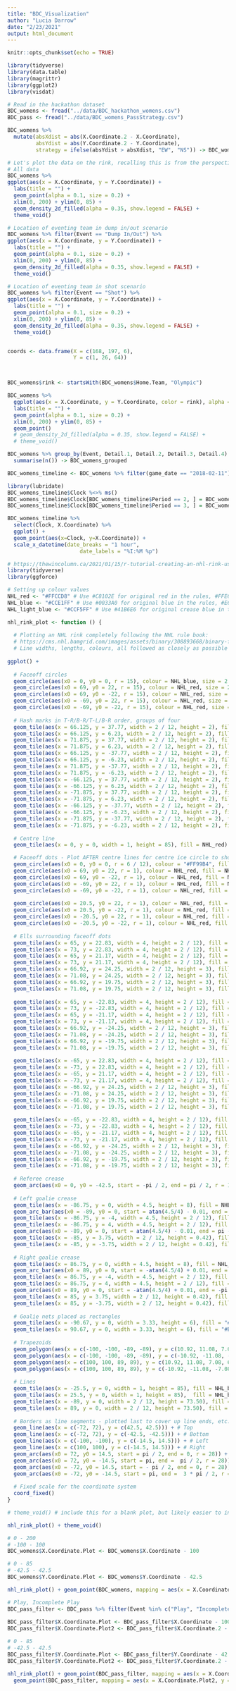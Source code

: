 ```yaml
---
title: "BDC_Visualization"
author: "Lucia Darrow"
date: "2/23/2021"
output: html_document
---
```


```r
knitr::opts_chunk$set(echo = TRUE)
```

```r
library(tidyverse)
library(data.table)
library(magrittr)
library(ggplot2)
library(visdat)
```


```r
# Read in the hackathon dataset
BDC_womens <- fread("../data/BDC_hackathon_womens.csv")
BDC_pass <- fread("../data/BDC_womens_PassStrategy.csv")

```

```r
BDC_womens %>% 
  mutate(absXdist = abs(X.Coordinate.2 - X.Coordinate),
         absYdist = abs(Y.Coordinate.2 - Y.Coordinate), 
         strategy = ifelse(absYdist > absXdist, "EW", "NS")) -> BDC_womens_new

```

```r

# Let's plot the data on the rink, recalling this is from the perspective of the eventing team
# All data
BDC_womens %>%
ggplot(aes(x = X.Coordinate, y = Y.Coordinate)) +
  labs(title = "") +
  geom_point(alpha = 0.1, size = 0.2) +
  xlim(0, 200) + ylim(0, 85) +
  geom_density_2d_filled(alpha = 0.35, show.legend = FALSE) +
  theme_void()

# Location of eventing team in dump in/out scenario
BDC_womens %>% filter(Event == "Dump In/Out") %>%
ggplot(aes(x = X.Coordinate, y = Y.Coordinate)) +
  labs(title = "") +
  geom_point(alpha = 0.1, size = 0.2) +
  xlim(0, 200) + ylim(0, 85) +
  geom_density_2d_filled(alpha = 0.35, show.legend = FALSE) +
  theme_void()

# Location of eventing team in shot scenario
BDC_womens %>% filter(Event == "Shot") %>%
ggplot(aes(x = X.Coordinate, y = Y.Coordinate)) +
  labs(title = "") +
  geom_point(alpha = 0.1, size = 0.2) +
  xlim(0, 200) + ylim(0, 85) +
  geom_density_2d_filled(alpha = 0.35, show.legend = FALSE) +
  theme_void()


coords <- data.frame(X = c(168, 197, 6),
                     Y = c(1, 26, 64))



BDC_womens$rink <- startsWith(BDC_womens$Home.Team, "Olympic")

BDC_womens %>%
  ggplot(aes(x = X.Coordinate, y = Y.Coordinate, color = rink), alpha = 0.5) +
  labs(title = "") +
  geom_point(alpha = 0.1, size = 0.2) +
  xlim(0, 200) + ylim(0, 85) +
  geom_point()
  # geom_density_2d_filled(alpha = 0.35, show.legend = FALSE) +
  # theme_void()

```



```r

BDC_womens %>% group_by(Event, Detail.1, Detail.2, Detail.3, Detail.4) %>%
  summarise(n()) -> BDC_womens_grouped

```

```r
BDC_womens_timeline <- BDC_womens %>% filter(game_date == "2018-02-11")

library(lubridate)
BDC_womens_timeline$Clock %<>% ms() 
BDC_womens_timeline$Clock[BDC_womens_timeline$Period == 2, ] = BDC_womens_timeline$Clock[BDC_womens_timeline$Period == 2, ] + minutes(20)
BDC_womens_timeline$Clock[BDC_womens_timeline$Period == 3, ] = BDC_womens_timeline$Clock[BDC_womens_timeline$Period == 3, ] + minutes(40)

BDC_womens_timeline %>%
  select(Clock, X.Coordinate) %>%
  ggplot() +
  geom_point(aes(x=Clock, y=X.Coordinate)) +
  scale_x_datetime(date_breaks = "1 hour",
                       date_labels = "%I:%M %p")

```

```r

# https://thewincolumn.ca/2021/01/15/r-tutorial-creating-an-nhl-rink-using-the-tidyverse/
library(tidyverse)
library(ggforce)

# Setting up colour values
NHL_red <- "#FFCCD8" # Use #C8102E for original red in the rules, #FFE6EB for lighter hue
NHL_blue <- "#CCE1FF" # Use #0033A0 for original blue in the rules, #E6EFFF for lighter hue
NHL_light_blue <- "#CCF5FF" # Use #41B6E6 for original crease blue in the rules, #E6F9FF for lighter hue

nhl_rink_plot <- function () {
  
  # Plotting an NHL rink completely following the NHL rule book:
  # https://cms.nhl.bamgrid.com/images/assets/binary/308893668/binary-file/file.pdf
  # Line widths, lengths, colours, all followed as closely as possible
  
ggplot() +
  
  # Faceoff circles
  geom_circle(aes(x0 = 0, y0 = 0, r = 15), colour = NHL_blue, size = 2 / 12) + # Centre
  geom_circle(aes(x0 = 69, y0 = 22, r = 15), colour = NHL_red, size = 2 / 12) + # Top-Right
  geom_circle(aes(x0 = 69, y0 = -22, r = 15), colour = NHL_red, size = 2 / 12) + # Bottom-Right
  geom_circle(aes(x0 = -69, y0 = 22, r = 15), colour = NHL_red, size = 2 / 12) + # Top-Left
  geom_circle(aes(x0 = -69, y0 = -22, r = 15), colour = NHL_red, size = 2 / 12) + # Bottom-Left
  
  # Hash marks in T-R/B-R/T-L/B-R order, groups of four
  geom_tile(aes(x = 66.125, y = 37.77, width = 2 / 12, height = 2), fill = NHL_red) +
  geom_tile(aes(x = 66.125, y = 6.23, width = 2 / 12, height = 2), fill = NHL_red) +
  geom_tile(aes(x = 71.875, y = 37.77, width = 2 / 12, height = 2), fill = NHL_red) +
  geom_tile(aes(x = 71.875, y = 6.23, width = 2 / 12, height = 2), fill = NHL_red) +
  geom_tile(aes(x = 66.125, y = -37.77, width = 2 / 12, height = 2), fill = NHL_red) +
  geom_tile(aes(x = 66.125, y = -6.23, width = 2 / 12, height = 2), fill = NHL_red) +
  geom_tile(aes(x = 71.875, y = -37.77, width = 2 / 12, height = 2), fill = NHL_red) +
  geom_tile(aes(x = 71.875, y = -6.23, width = 2 / 12, height = 2), fill = NHL_red) +
  geom_tile(aes(x = -66.125, y = 37.77, width = 2 / 12, height = 2), fill = NHL_red) +
  geom_tile(aes(x = -66.125, y = 6.23, width = 2 / 12, height = 2), fill = NHL_red) +
  geom_tile(aes(x = -71.875, y = 37.77, width = 2 / 12, height = 2), fill = NHL_red) +
  geom_tile(aes(x = -71.875, y = 6.23, width = 2 / 12, height = 2), fill = NHL_red) +
  geom_tile(aes(x = -66.125, y = -37.77, width = 2 / 12, height = 2), fill = NHL_red) +
  geom_tile(aes(x = -66.125, y = -6.23, width = 2 / 12, height = 2), fill = NHL_red) +
  geom_tile(aes(x = -71.875, y = -37.77, width = 2 / 12, height = 2), fill = NHL_red) +
  geom_tile(aes(x = -71.875, y = -6.23, width = 2 / 12, height = 2), fill = NHL_red) +
  
  # Centre line
  geom_tile(aes(x = 0, y = 0, width = 1, height = 85), fill = NHL_red) + # Centre line

  # Faceoff dots - Plot AFTER centre lines for centre ice circle to show up above
  geom_circle(aes(x0 = 0, y0 = 0, r = 6 / 12), colour = "#FF99B4", fill = "#FF99B4", size = 0) + # Centre dot with unique red
  geom_circle(aes(x0 = 69, y0 = 22, r = 1), colour = NHL_red, fill = NHL_red, size = 0) + # Top-Right
  geom_circle(aes(x0 = 69, y0 = -22, r = 1), colour = NHL_red, fill = NHL_red, size = 0) + # Bottom-Right
  geom_circle(aes(x0 = -69, y0 = 22, r = 1), colour = NHL_red, fill = NHL_red, size = 0) + # Top-Left
  geom_circle(aes(x0 = -69, y0 = -22, r = 1), colour = NHL_red, fill = NHL_red, size = 0) + # Bottom-Left
  
  geom_circle(aes(x0 = 20.5, y0 = 22, r = 1), colour = NHL_red, fill = NHL_red, size = 0) + # Neutral Top-Right
  geom_circle(aes(x0 = 20.5, y0 = -22, r = 1), colour = NHL_red, fill = NHL_red, size = 0) + # Neutral Bottom-Right
  geom_circle(aes(x0 = -20.5, y0 = 22, r = 1), colour = NHL_red, fill = NHL_red, size = 0) + # Neutral Top-Left
  geom_circle(aes(x0 = -20.5, y0 = -22, r = 1), colour = NHL_red, fill = NHL_red, size = 0) + # Neutral Bottom-Left
  
  # Ells surrounding faceoff dots
  geom_tile(aes(x = 65, y = 22.83, width = 4, height = 2 / 12), fill = NHL_red) + # Top-Right
  geom_tile(aes(x = 73, y = 22.83, width = 4, height = 2 / 12), fill = NHL_red) +
  geom_tile(aes(x = 65, y = 21.17, width = 4, height = 2 / 12), fill = NHL_red) +
  geom_tile(aes(x = 73, y = 21.17, width = 4, height = 2 / 12), fill = NHL_red) +
  geom_tile(aes(x = 66.92, y = 24.25, width = 2 / 12, height = 3), fill = NHL_red) +
  geom_tile(aes(x = 71.08, y = 24.25, width = 2 / 12, height = 3), fill = NHL_red) +
  geom_tile(aes(x = 66.92, y = 19.75, width = 2 / 12, height = 3), fill = NHL_red) +
  geom_tile(aes(x = 71.08, y = 19.75, width = 2 / 12, height = 3), fill = NHL_red) +
  
  geom_tile(aes(x = 65, y = -22.83, width = 4, height = 2 / 12), fill = NHL_red) + # Bottom-Right
  geom_tile(aes(x = 73, y = -22.83, width = 4, height = 2 / 12), fill = NHL_red) +
  geom_tile(aes(x = 65, y = -21.17, width = 4, height = 2 / 12), fill = NHL_red) +
  geom_tile(aes(x = 73, y = -21.17, width = 4, height = 2 / 12), fill = NHL_red) +
  geom_tile(aes(x = 66.92, y = -24.25, width = 2 / 12, height = 3), fill = NHL_red) +
  geom_tile(aes(x = 71.08, y = -24.25, width = 2 / 12, height = 3), fill = NHL_red) +
  geom_tile(aes(x = 66.92, y = -19.75, width = 2 / 12, height = 3), fill = NHL_red) +
  geom_tile(aes(x = 71.08, y = -19.75, width = 2 / 12, height = 3), fill = NHL_red) +
  
  geom_tile(aes(x = -65, y = 22.83, width = 4, height = 2 / 12), fill = NHL_red) + # Top-Left
  geom_tile(aes(x = -73, y = 22.83, width = 4, height = 2 / 12), fill = NHL_red) +
  geom_tile(aes(x = -65, y = 21.17, width = 4, height = 2 / 12), fill = NHL_red) +
  geom_tile(aes(x = -73, y = 21.17, width = 4, height = 2 / 12), fill = NHL_red) +
  geom_tile(aes(x = -66.92, y = 24.25, width = 2 / 12, height = 3), fill = NHL_red) +
  geom_tile(aes(x = -71.08, y = 24.25, width = 2 / 12, height = 3), fill = NHL_red) +
  geom_tile(aes(x = -66.92, y = 19.75, width = 2 / 12, height = 3), fill = NHL_red) +
  geom_tile(aes(x = -71.08, y = 19.75, width = 2 / 12, height = 3), fill = NHL_red) +
  
  geom_tile(aes(x = -65, y = -22.83, width = 4, height = 2 / 12), fill = NHL_red) + # Bottom-Left
  geom_tile(aes(x = -73, y = -22.83, width = 4, height = 2 / 12), fill = NHL_red) +
  geom_tile(aes(x = -65, y = -21.17, width = 4, height = 2 / 12), fill = NHL_red) +
  geom_tile(aes(x = -73, y = -21.17, width = 4, height = 2 / 12), fill = NHL_red) +
  geom_tile(aes(x = -66.92, y = -24.25, width = 2 / 12, height = 3), fill = NHL_red) +
  geom_tile(aes(x = -71.08, y = -24.25, width = 2 / 12, height = 3), fill = NHL_red) +
  geom_tile(aes(x = -66.92, y = -19.75, width = 2 / 12, height = 3), fill = NHL_red) +
  geom_tile(aes(x = -71.08, y = -19.75, width = 2 / 12, height = 3), fill = NHL_red) +
  
  # Referee crease
  geom_arc(aes(x0 = 0, y0 = -42.5, start = -pi / 2, end = pi / 2, r = 10), colour = NHL_red) +
  
  # Left goalie crease
  geom_tile(aes(x = -86.75, y = 0, width = 4.5, height = 8), fill = NHL_light_blue) +
  geom_arc_bar(aes(x0 = -89, y0 = 0, start = atan(4.5/4) - 0.01, end = pi - atan(4.5 / 4) + 0.01, r0 = 4, r = 6), fill = NHL_light_blue, colour = NHL_light_blue, size = 1 / 12) + # manually adjusted arc
  geom_tile(aes(x = -86.75, y = -4, width = 4.5, height = 2 / 12), fill = NHL_red) +
  geom_tile(aes(x = -86.75, y = 4, width = 4.5, height = 2 / 12), fill = NHL_red) +
  geom_arc(aes(x0 = -89, y0 = 0, start = atan(4.5/4) - 0.01, end = pi - atan(4.5 / 4) + 0.01, r = 6), colour = NHL_red, size = 2 / 12) + # manually adjusted arc
  geom_tile(aes(x = -85, y = 3.75, width = 2 / 12, height = 0.42), fill = NHL_red) +
  geom_tile(aes(x = -85, y = -3.75, width = 2 / 12, height = 0.42), fill = NHL_red) +
  
  # Right goalie crease
  geom_tile(aes(x = 86.75, y = 0, width = 4.5, height = 8), fill = NHL_light_blue) +
  geom_arc_bar(aes(x0 = 89, y0 = 0, start = -atan(4.5/4) + 0.01, end = -pi + atan(4.5 / 4) - 0.01, r0 = 4, r = 6), fill = NHL_light_blue, colour = NHL_light_blue, size = 1 / 12) + # manually adjusted arc
  geom_tile(aes(x = 86.75, y = -4, width = 4.5, height = 2 / 12), fill = NHL_red) +
  geom_tile(aes(x = 86.75, y = 4, width = 4.5, height = 2 / 12), fill = NHL_red) +
  geom_arc(aes(x0 = 89, y0 = 0, start = -atan(4.5/4) + 0.01, end = -pi + atan(4.5 / 4) - 0.01, r = 6), colour = NHL_red, size = 2 / 12) + # manually adjusted arc
  geom_tile(aes(x = 85, y = 3.75, width = 2 / 12, height = 0.42), fill = NHL_red) +
  geom_tile(aes(x = 85, y = -3.75, width = 2 / 12, height = 0.42), fill = NHL_red) +
  
  # Goalie nets placed as rectangles
  geom_tile(aes(x = -90.67, y = 0, width = 3.33, height = 6), fill = "#E5E5E3") + # Left # with grey fills
  geom_tile(aes(x = 90.67, y = 0, width = 3.33, height = 6), fill = "#E5E5E3") + # Right
  
  # Trapezoids
  geom_polygon(aes(x = c(-100, -100, -89, -89), y = c(10.92, 11.08, 7.08, 6.92)), fill = NHL_red) + # Left
  geom_polygon(aes(x = c(-100, -100, -89, -89), y = c(-10.92, -11.08, -7.08, -6.92)), fill = NHL_red) + # Left
  geom_polygon(aes(x = c(100, 100, 89, 89), y = c(10.92, 11.08, 7.08, 6.92)), fill = NHL_red) + # Right
  geom_polygon(aes(x = c(100, 100, 89, 89), y = c(-10.92, -11.08, -7.08, -6.92)), fill = NHL_red) + # Right
  
  # Lines
  geom_tile(aes(x = -25.5, y = 0, width = 1, height = 85), fill = NHL_blue) + # Left Blue line
  geom_tile(aes(x = 25.5, y = 0, width = 1, height = 85),  fill = NHL_blue) + # Right Blue line
  geom_tile(aes(x = -89, y = 0, width = 2 / 12, height = 73.50), fill = NHL_red) + # Left goal line (73.5 value is rounded from finding intersect of goal line and board radius)
  geom_tile(aes(x = 89, y = 0, width = 2 / 12, height = 73.50), fill = NHL_red) + # Right goal line
  
  # Borders as line segments - plotted last to cover up line ends, etc.
  geom_line(aes(x = c(-72, 72), y = c(42.5, 42.5))) + # Top
  geom_line(aes(x = c(-72, 72), y = c(-42.5, -42.5))) + # Bottom
  geom_line(aes(x = c(-100, -100), y = c(-14.5, 14.5))) + # Left
  geom_line(aes(x = c(100, 100), y = c(-14.5, 14.5))) + # Right
  geom_arc(aes(x0 = 72, y0 = 14.5, start = pi / 2, end = 0, r = 28)) + # Top-Right
  geom_arc(aes(x0 = 72, y0 = -14.5, start = pi, end =  pi / 2, r = 28)) + # Bottom-Right
  geom_arc(aes(x0 = -72, y0 = 14.5, start = - pi / 2, end = 0, r = 28)) + # Top-Left
  geom_arc(aes(x0 = -72, y0 = -14.5, start = pi, end =  3 * pi / 2, r = 28)) + # Bottom-Left
  
  # Fixed scale for the coordinate system  
  coord_fixed()
}

# theme_void() # include this for a blank plot, but likely easier to include in ggplot2 function in main code to control layering

nhl_rink_plot() + theme_void()

```

```r
# 0 - 200
# -100 - 100
BDC_womens$X.Coordinate.Plot <- BDC_womens$X.Coordinate - 100

# 0 - 85
# -42.5 - 42.5
BDC_womens$Y.Coordinate.Plot <- BDC_womens$Y.Coordinate - 42.5

nhl_rink_plot() + geom_point(BDC_womens, mapping = aes(x = X.Coordinate.Plot, y = Y.Coordinate.Plot), alpha = 0.1) + theme_void()

# Play, Incomplete Play
BDC_pass_filter <- BDC_pass %>% filter(Event %in% c("Play", "Incomplete Play")) 
  
BDC_pass_filter$X.Coordinate.Plot <- BDC_pass_filter$X.Coordinate - 100
BDC_pass_filter$X.Coordinate.Plot2 <- BDC_pass_filter$X.Coordinate.2 - 100

# 0 - 85
# -42.5 - 42.5
BDC_pass_filter$Y.Coordinate.Plot <- BDC_pass_filter$Y.Coordinate - 42.5
BDC_pass_filter$Y.Coordinate.Plot2 <- BDC_pass_filter$Y.Coordinate.2 - 42.5

nhl_rink_plot() + geom_point(BDC_pass_filter, mapping = aes(x = X.Coordinate.Plot, y = Y.Coordinate.Plot, fill = "green"), alpha = 0.1)  +
  geom_point(BDC_pass_filter, mapping = aes(x = X.Coordinate.Plot2, y = Y.Coordinate.Plot2), alpha = 0.1, color = "red") + theme_void()


```
